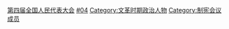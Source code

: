 {{Catmore|第四届全国人民代表大会代表名单}}

[[Category:第四届全国人民代表大会|]]
[[Category:历届全国人大代表|#04]]
[[Category:文革时期政治人物|Category:文革时期政治人物]]
[[Category:制宪会议成员|Category:制宪会议成员]]